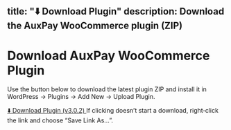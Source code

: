 title: "⬇️ Download Plugin"
description: Download the AuxPay WooCommerce plugin (ZIP)
---

# Download AuxPay WooCommerce Plugin

Use the button below to download the latest plugin ZIP and install it in WordPress → Plugins → Add New → Upload Plugin.

<a href="/Downloads/auxpay-payment-gateway-3.0.2.zip" download>
  ⬇️ Download Plugin (v3.0.2)
</a>

<Callout type="info">
If clicking doesn’t start a download, right‑click the link and choose “Save Link As…”.
</Callout>
